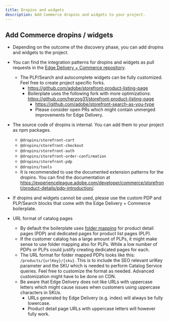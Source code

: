 ```yaml
---
title: Dropins and widgets
description: Add Commerce dropins and widgets to your project.
---
```


## Add Commerce dropins / widgets

* Depending on the outcome of the discovery phase, you can add dropins and widgets to the project.
* You can find the integration patterns for dropins and widgets as pull requests in the [Edge Delivery + Commerce repository](https://github.com/hlxsites/aem-boilerplate-commerce).
  * The PLP/Search and autocomplete widgets can be fully customized. Feel free to create project specific forks.
    * https://github.com/adobe/storefront-product-listing-page
    * Boilerplate uses the following fork with more optimizations: https://github.com/herzog31/storefront-product-listing-page
      * https://github.com/adobe/storefront-search-as-you-type
      * Please consider open PRs which might contain unmerged improvements for Edge Delivery.

* The source code of dropins is internal. You can add them to your project as npm packages.
  * `@dropins/storefront-cart`
  * `@dropins/storefront-checkout`
  * `@dropins/storefront-auth`
  * `@dropins/storefront-order-confirmation`
  * `@dropins/storefront-pdp`
  * `@dropins/tools`
  * It is recommended to use the documented extension patterns for the dropins. You can find the documentation at https://experienceleague.adobe.com/developer/commerce/storefront/product-details/pdp-introduction/.

* If dropins and widgets cannot be used, please use the custom PDP and PLP/Search blocks that come with the Edge Delivery + Commerce boilerplate.

* URL format of catalog pages

  * By default the boilerplate uses [folder mapping](https://www.aem.live/developer/folder-mapping) for product detail pages (PDP) and dedicated pages for product list pages (PLP).
  * If the customer catalog has a large amount of PLPs, it might make sense to use folder mapping also for PLPs. While a low number of PDPs or PLPs could justify creating dedicated pages for each.
  * The URL format for folder mapped PDPs looks like this: `/products/{urlKey}/{sku}`. This is to include the SEO relevant urlKey parameter and the SKU which is needed to perform Catalog Service queries. Feel free to customize the format as needed. Advanced customization might have to be done on CDN.
  * Be aware that Edge Delivery does not like URLs with uppercase letters which might cause issues when customers using uppercase characters in SKUs.
    * URLs generated by Edge Delivery (e.g. index) will always be fully lowercase.
    * Product detail page URLs with uppercase letters will however fully work.
